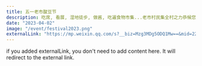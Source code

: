 ```yaml
---
title: 五一老市酸豆节
description: 吃席, 看展, 湿地徒步, 做酱, 吃遍食物市集...老市村民集全村之力恭候您！
date: "2023-04-02"
image: "/event/festival2023.png"
externalLink: "https://mp.weixin.qq.com/s?__biz=Mzg3MDg5ODQ1Mw==&mid=2247484265&idx=1&sn=c0328b938290cf3f9b9c5c41c318145d&chksm=ce878d13f9f004054298a7abc003a1278bbcf11a454c37b2cca33fb4456ec969bc9816d939ae&token=402566725&lang=zh_CN"
---
```


if you added externalLink, you don't need to add content here.
It will redirect to the external link.
